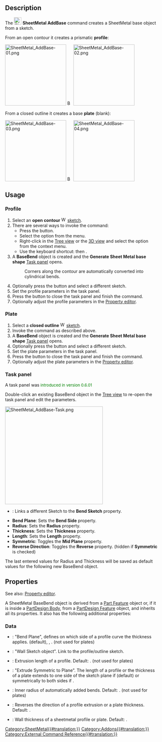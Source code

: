 {{UnfinishedDocu}}
<languages/>
<translate>

<!--T:1-->
{{Docnav
|
|[[SheetMetal_AddWall|AddWall]]
|[[SheetMetal_Workbench|SheetMetal]]
|IconL=
|IconR=SheetMetal_AddWall.svg
|IconC=Sheetmetal_workbench_icon.svg
}}

<!--T:2-->
{{GuiCommand
|Name=SheetMetal AddBase
|MenuLocation=SheetMetal → Make Base Wall
|Workbenches=[[SheetMetal_Workbench|SheetMetal]]
|Shortcut={{KEY|C}} {{KEY|B}}
}}

== Description == <!--T:3-->

<!--T:4-->
The [[Image:SheetMetal_AddBase.svg|24px]] '''SheetMetal AddBase''' command creates a SheetMetal base object from a sketch. 

<!--T:16-->
From an open contour it creates a prismatic '''profile''':

</translate>
[[Image:SheetMetal_AddBase-01.png|200px|link=]] [[Image:Button_right.svg|16px|link=]]
[[Image:SheetMetal_AddBase-02.png|200px|link=]]
<translate>

<!--T:17-->
From a closed outline it creates a base '''plate''' (blank):

</translate>
[[Image:SheetMetal_AddBase-03.png|200px|link=]] [[Image:Button_right.svg|16px|link=]]
[[Image:SheetMetal_AddBase-04.png|200px|link=]]
<translate>

== Usage == <!--T:5-->

===Profile=== <!--T:18-->

<!--T:9-->
# Select an '''open contour''' [[Image:Workbench_Sketcher.svg|16px]] [[Sketcher_Workbench|sketch]].
# There are several ways to invoke the command:
#* Press the {{Button|[[Image:SheetMetal_AddBase.svg|16px]] [[SheetMetal_AddBase|Make Base Wall]]}} button.
#* Select the {{MenuCommand|Sheet Metal → [[Image:SheetMetal_AddBase.svg|16px]] Make Base Wall}} option from the menu.
#* Right-click in the [[Tree_view|Tree view]] or the [[3D_view|3D view]] and select the {{MenuCommand|Sheet Metal → [[Image:SheetMetal_AddBase.svg|16px]] Make Base Wall}} option from the context menu.
#* Use the keyboard shortcut: {{KEY|C}} then {{KEY|B}}.
# A '''BaseBend''' object is created and  the '''Generate Sheet Metal base shape''' [[Task_panel|Task panel]] opens.
#: Corners along the contour are automatically converted into cylindrical bends.
# Optionally press the {{Button|Sketch}} button and select a different sketch.
# Set the profile parameters in the task panel.
# Press the {{Button|OK}} button to close the task panel and finish the command.
# Optionally adjust the profile parameters in the [[Property_editor|Property editor]].

===Plate=== <!--T:19-->

<!--T:20-->
# Select a '''closed outline''' [[Image:Workbench_Sketcher.svg|16px]] [[Sketcher_Workbench|sketch]].
# Invoke the command as described above.
# A '''BaseBend''' object is created and  the '''Generate Sheet Metal base shape''' [[Task_panel|Task panel]] opens.
# Optionally press the {{Button|Sketch}} button and select a different sketch.
# Set the plate parameters in the task panel.
# Press the {{Button|OK}} button to close the task panel and finish the command.
# Optionally adjust the plate parameters in the [[Property_editor|Property editor]].

===Task panel=== <!--T:21-->

<!--T:22-->
A task panel was <span style="font-size:small;color:green;">introduced in version 0.6.01</span>

<!--T:23-->
Double-click an existing BaseBend object in the [[Tree_view| Tree view]] to re-open the task panel and edit the parameters.

</translate>
[[Image:SheetMetal_AddBase-Task.png|320px]]
<translate>

<!--T:25-->
* {{Button|Sketch}}: Links a different Sketch to the '''Bend Sketch''' property.
* '''Bend Plane''': Sets the '''Bend Side''' property.
* '''Radius''': Sets the '''Radius''' property.
* '''Thickness''': Sets the '''Thickness''' property.
* '''Length''': Sets the '''Length''' property.
* '''Symmetric''': Toggles the '''Mid Plane''' property.
* '''Reverse Direction''': Toggles the '''Reverse''' property. (hidden if '''Symmetric''' is checked)

<!--T:26-->
The last entered values for Radius and Thickness will be saved as default values for the following new BaseBend object.

== Properties == <!--T:6-->

<!--T:10-->
See also: [[Property_editor|Property editor]].

<!--T:11-->
A SheetMetal BaseBend object is derived from a [[Part_Feature|Part Feature]] object or, if it is inside a [[PartDesign_Body|PartDesign Body]], from a [[PartDesign_Feature|PartDesign Feature]] object, and inherits all its properties. It also has the following additional properties:

=== Data === <!--T:12-->

<!--T:15-->
{{Properties_Title|Parameters}}

<!--T:7-->
* {{PropertyData|Bend Side|Enumeration}}: "Bend Plane", defines on which side of a profile curve the thickness applies. {{value|Outside}} (default), {{value|Inside}}, {{value| Middle}}. (not used for plates)
* {{PropertyData|Bend Sketch|Link}}: "Wall Sketch object". Link to the profile/outline sketch.
* {{PropertyData|Length|Length}}: Extrusion length of a profile. Default: {{value|100,00 mm}}. (not used for plates)
* {{PropertyData|Mid Plane|Bool}}: "Extrude Symmetric to Plane". The length of a profile or the thickness of a plate extends to one side of the sketch plane if {{FALSE}} (default) or symmetrically to both sides if {{TRUE}}.
* {{PropertyData|Radius|Length}}: Inner radius of automatically added bends. Default: {{value|1,00 mm}}. (not used for plates)
* {{PropertyData|Reverse|Bool}}: Reverses the direction of a profile extrusion or a plate thickness. Default: {{FALSE}}.
* {{PropertyData|Thickness|Length}}: Wall thickness of a sheetmetal profile or plate. Default: {{value|1,00 mm}}.


<!--T:8-->
{{Docnav
|
|[[SheetMetal_AddWall|AddWall]]
|[[SheetMetal_Workbench|SheetMetal]]
|IconL=
|IconR=SheetMetal_AddWall.svg
|IconC=Sheetmetal_workbench_icon.svg
}}

</translate>
[[Category:SheetMetal{{#translation:}}]]
[[Category:Addons{{#translation:}}]]
[[Category:External Command Reference{{#translation:}}]]